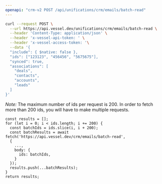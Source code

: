 ```yaml
---
openapi: "crm-v2 POST /api/unifications/crm/emails/batch-read"
---
```


<RequestExample>

```bash Request
curl --request POST \
  --url https://api.vessel.dev/unifications/crm/emails/batch-read \
  --header 'Content-Type: application/json' \
  --header 'x-vessel-api-token: ' \
  --header 'x-vessel-access-token: '\
  --data '{
  "include": { $native: false },
  "ids": ["123123", "456456", "5675675"],
  "synced": true,
  "associations": [
    "deals",
    "contacts",
    "accounts",
    "leads"
  ]
}'
```

</RequestExample>

_Note:_ The maximum number of ids per request is 200.
In order to fetch more than 200 ids, you will have to make multiple requests.

```
const results = [];
for (let i = 0; i < ids.length; i += 200) {
  const batchIds = ids.slice(i, i + 200);
  const batchResults = await fetch('https://api.vessel.dev/crm/emails/batch-read',
  {
    ...,
    body: {
      ids: batchIds,
    }
  });
  results.push(...batchResults);
}
return results;
```
